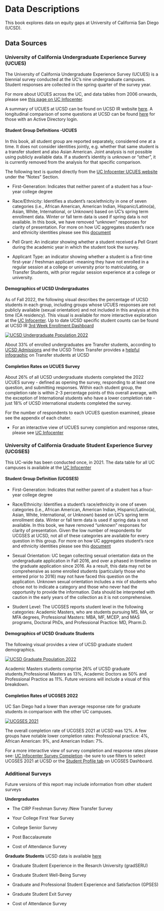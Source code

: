 # Data Descriptions

This book explores data on equity gaps at University of California San Diego (UCSD).

## Data Sources

### University of California Undergraduate Experience Survey (UCUES) {#sec-UCUES}

The University of California Undergraduate Experience Survey (UCUES) is a biennial survey conducted at the UC's nine undergraduate campuses. Student responses are collected in the spring quarter of the survey year. 

For more about UCUES across the UC, and data tables from 2006 onwards, please see [this page on UC Infocenter](https://www.universityofcalifornia.edu/about-us/information-center/ucues-data-tables-main).

A summary of UCUES at UCSD can be found on UCSD IR website [here](https://ir.ucsd.edu/undergrad/surveys/index.html). A longitudinal comparison of some questions at UCSD can be found [here](https://tableau.ucsd.edu/#/views/UCUES_UC_SanDiego/Satisfaction?:iid=1) for those with an Active Directory login.

#### Student Group Definitions -UCUES

In this book, all student group are reported separately, considered one at a time. It does not consider identities jointly, e.g. whether that same student is a transfer student and also Asian American. Joint analysis is not possible using publicly available data. If a student's identity is unknown or "other", it is currently removed from the analysis for that specific comparison.

The following text is quoted directly from the [UC Infocenter UCUES website](https://www.universityofcalifornia.edu/about-us/information-center/ucues-data-tables-main) under the "Notes" Section. 

* First-Generation: Indicates that neither parent of a student has a four-year college degree

* Race/Ethnicity: Identifies a student’s race/ethnicity in one of seven categories (i.e., African American, American Indian, Hispanic/Latino(a), Asian, White, International, or Unknown) based on UC’s spring term enrollment data. Winter or fall term data is used if spring data is not available. In this book, we have removed "unknown" responses for clarity of presentation. For more on how UC aggregates student's race and ethnicity identities please see this [document](https://www.universityofcalifornia.edu/sites/default/files/Race-Eth%20Data%20Collection.pdf) 

* Pell Grant: An indicator showing whether a student received a Pell Grant during the academic year in which the student took the survey.

* Applicant Type: an indicator showing whether a student is a first-time first-year / freshman applicant -meaning they have not enrolled in a regular session at a college or university prior to matriculating,  or Transfer Students, with prior regular session experience at a college or university.

#### Demographics of UCSD Undergraduates

As of Fall 2022, the following visual describes the percentage of UCSD students in each group, including groups whose UCUES responses are not publicly available (sexual orientation) and not included in this analysis at this time (CA residency). 
This visual is available for more interactive exploration at the [UC Infocenter](https://www.universityofcalifornia.edu/about-us/information-center/fall-enrollment-glance). Up to date UCSD specific student counts can be found at UCSD IR [3rd Week Enrollment Dashboard](https://ir.ucsd.edu/third-week/index.html)

[![UCSD Undergraduate Population 2022](viz/intro/UCSD_UG_demo.png)](https://www.universityofcalifornia.edu/about-us/information-center/fall-enrollment-glance)

About 33% of enrolled undergraduates are Transfer students, according to [UCSD Admissions](https://admissions.ucsd.edu/transfer/) and the UCSD Triton Transfer provides a [helpful infographic](https://transferstudents.ucsd.edu/for-faculty-staff/Transfer-Ally-One-Pager-1.pdf) on Transfer students at UCSD

#### Completion Rates on UCUES Survey

About 26% of all UCSD undergraduate students completed the 2022 UCUES survey - defined as opening the survey, responding to at least one question, and submitting responses. Within each student group, the completion rate is within 2-3 percentage points of this overall average,  with the exception of International students who have a lower completion rate -just 18% of UCSD international students completed the survey.

For the number of respondents to each UCUES question examined, please see the appendix of each chater. 

-   For an interactive view of UCUES survey completion and response rates, please see [UC Infocenter](https://www.universityofcalifornia.edu/about-us/information-center/student-survey-completion-and-response-rates)


### University of California Graduate Student Experience Survey (UCGSES) {#sec-UCGSES}

This UC-wide has been conducted once, in 2021. The data table for all UC campuses is available at the [UC Infocenter](https://www.universityofcalifornia.edu/about-us/information-center/UCGSES-data-tables)


#### Student Group Definition (UCGSES)

* First-Generation: Indicates that neither parent of a student has a four-year college degree

* Race/Ethnicity: Identifies a student’s race/ethnicity in one of seven categories (i.e., African American, American Indian, Hispanic/Latino(a), Asian, White, International, or Unknown) based on UC’s spring term enrollment data. Winter or fall term data is used if spring data is not available. In this book, we have removed "unknown" responses for clarity of presentation. Given the low number of respondents for UCGSES at UCSD, not all of these categories are available for every question in this group. For more on how UC aggregates student's race and ethnicity identities please see this [document](https://www.universityofcalifornia.edu/sites/default/files/Race-Eth%20Data%20Collection.pdf) 

* Sexual Orientation: UC began collecting sexual orientation data on the undergraduate application in Fall 2016, and over a phased in timeline on the graduate application since 2016. As a result, this data may not be comprehensive  as some enrolled students (particularly those who entered prior to 2016) may not have faced this question on the application. Unknown sexual orientation includes a mix of students who chose not to indicate a category and those who never had the opportunity to provide the information. Data should be interpreted with caution in the early years of the collection as it is not comprehensive.

* Student Level: The UCGSES reports student level in the following categories: Academic Masters, who are students pursuing MS, MA, or MFA degrees, Professional Masters: MBA, MF, MCEP, and MAS programs, Doctoral PhDs, and Professional Practice: MD, Pharm.D. 


#### Demographics of UCSD Graduate Students

The following visual provides a view of UCSD graduate student demographics. 

[![UCSD Graduate Population 2022](viz/intro/UCSD_grad_demo.png)](https://www.universityofcalifornia.edu/about-us/information-center/fall-enrollment-glance)

Academic Masters students comprise 26% of UCSD graduate students,Professional Masters as 13%, Academic Doctors as 50% and Professional Practice as 11%. Future versions will include a visual of this breakdown. 

#### Completion Rates of UCGSES 2022

UC San Diego had a lower than average response rate for graduate students in comparison with the other UC campuses.

[![UCGSES 2021](viz/intro/UCGSES_rr_table.png)](https://www.ucop.edu/institutional-research-academic-planning/_files/survey-documents-graduate/ucgses-2021-administration-report.pdf)

The overall completion rate of UCGSES 2021 at UCSD was 12%.  A few groups have notable lower completion rates: Professional practice: 4%, African American: 9%, and American Indian: 7%. 

For a more interactive view of survey completion and response rates please see: [UC Infocenter Survey Completion](https://www.universityofcalifornia.edu/about-us/information-center/student-survey-completion-and-response-rates) -be sure to use filters to select UCGSES 2021 at UCSD or the [Student Profile tab](https://www.universityofcalifornia.edu/about-us/information-center/UCGSES-survey) on UCGSES Dashboard. 



### Additional Surveys

Future versions of this report may include information from other student surveys

**Undergraduates**

-   The CIRP Freshman Survey /New Transfer Survey

-   Your College First Year Survey

-   College Senior Survey

-   Post Baccalaureate

-   Cost of Attendance Survey

**Graduate Students** UCSD data is available [here](https://grad.ucsd.edu/about/grad-data/surveys/index.html)

-   Graduate Student Experience in the Resarch University (gradSERU)

-   Graduate Student Well-Being Survey

-   Graduate and Professional Student Experience and Satisfaction (GPSES)

-   Graduate Student Exit Survey

-   Cost of Attendance Survey
